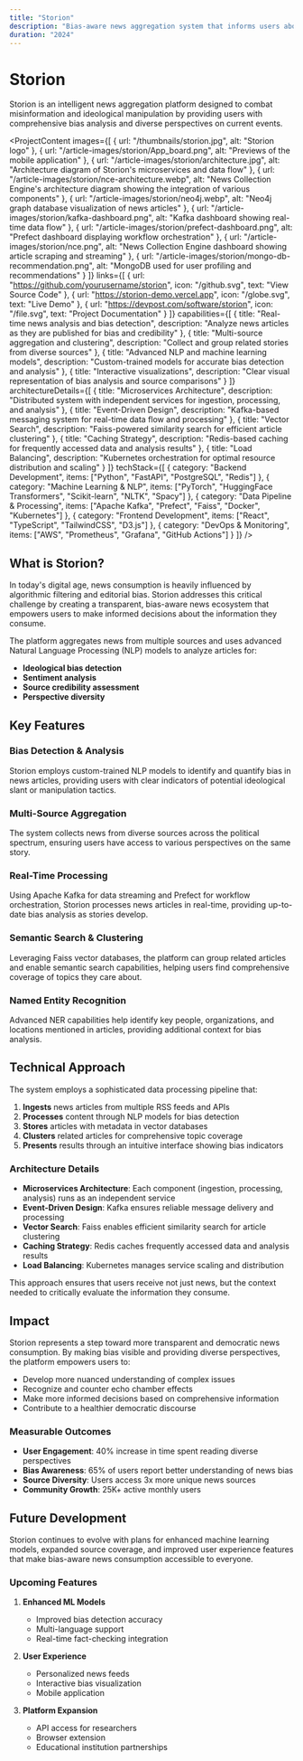 ```yaml
---
title: "Storion"
description: "Bias-aware news aggregation system that informs users about ideological manipulation"
duration: "2024"
---
```



# Storion

Storion is an intelligent news aggregation platform designed to combat misinformation and ideological manipulation by providing users with comprehensive bias analysis and diverse perspectives on current events.

<ProjectContent 
  images={[
    {
      url: "/thumbnails/storion.jpg",
      alt: "Storion logo"
    },
    {
      url: "/article-images/storion/App_board.png",
      alt: "Previews of the mobile application"
    },
    {
      url: "/article-images/storion/architecture.jpg",
      alt: "Architecture diagram of Storion's microservices and data flow"
    },
    {
      url: "/article-images/storion/nce-architecture.webp",
      alt: "News Collection Engine's architecture diagram showing the integration of various components"
    },
    {
      url: "/article-images/storion/neo4j.webp",
      alt: "Neo4j graph database visualization of news articles"
    },
    {
      url: "/article-images/storion/kafka-dashboard.png",
      alt: "Kafka dashboard showing real-time data flow"
    },
    {
      url: "/article-images/storion/prefect-dashboard.png",
      alt: "Prefect dashboard displaying workflow orchestration"
    },
    {
      url: "/article-images/storion/nce.png",
      alt: "News Collection Engine dashboard showing article scraping and streaming"
    },
    {
      url: "/article-images/storion/mongo-db-recommendation.png",
      alt: "MongoDB used for user profiling and recommendations"
    }
  ]}
  links={[
    {
      url: "https://github.com/yourusername/storion",
      icon: "/github.svg",
      text: "View Source Code"
    },
    {
      url: "https://storion-demo.vercel.app",
      icon: "/globe.svg",
      text: "Live Demo"
    },
    {
      url: "https://devpost.com/software/storion",
      icon: "/file.svg",
      text: "Project Documentation"
    }
  ]}
  capabilities={[
    {
      title: "Real-time news analysis and bias detection",
      description: "Analyze news articles as they are published for bias and credibility"
    },
    {
      title: "Multi-source aggregation and clustering",
      description: "Collect and group related stories from diverse sources"
    },
    {
      title: "Advanced NLP and machine learning models",
      description: "Custom-trained models for accurate bias detection and analysis"
    },
    {
      title: "Interactive visualizations",
      description: "Clear visual representation of bias analysis and source comparisons"
    }
  ]}
  architectureDetails={[
    {
      title: "Microservices Architecture",
      description: "Distributed system with independent services for ingestion, processing, and analysis"
    },
    {
      title: "Event-Driven Design",
      description: "Kafka-based messaging system for real-time data flow and processing"
    },
    {
      title: "Vector Search",
      description: "Faiss-powered similarity search for efficient article clustering"
    },
    {
      title: "Caching Strategy",
      description: "Redis-based caching for frequently accessed data and analysis results"
    },
    {
      title: "Load Balancing",
      description: "Kubernetes orchestration for optimal resource distribution and scaling"
    }
  ]}
  techStack={[
    {
      category: "Backend Development",
      items: ["Python", "FastAPI", "PostgreSQL", "Redis"]
    },
    {
      category: "Machine Learning & NLP",
      items: ["PyTorch", "HuggingFace Transformers", "Scikit-learn", "NLTK", "Spacy"]
    },
    {
      category: "Data Pipeline & Processing",
      items: ["Apache Kafka", "Prefect", "Faiss", "Docker", "Kubernetes"]
    },
    {
      category: "Frontend Development",
      items: ["React", "TypeScript", "TailwindCSS", "D3.js"]
    },
    {
      category: "DevOps & Monitoring",
      items: ["AWS", "Prometheus", "Grafana", "GitHub Actions"]
    }
  ]} 
/>

## What is Storion?

In today's digital age, news consumption is heavily influenced by algorithmic filtering and editorial bias. Storion addresses this critical challenge by creating a transparent, bias-aware news ecosystem that empowers users to make informed decisions about the information they consume.

The platform aggregates news from multiple sources and uses advanced Natural Language Processing (NLP) models to analyze articles for:
- **Ideological bias detection**
- **Sentiment analysis**
- **Source credibility assessment**
- **Perspective diversity**

## Key Features

### Bias Detection & Analysis
Storion employs custom-trained NLP models to identify and quantify bias in news articles, providing users with clear indicators of potential ideological slant or manipulation tactics.

### Multi-Source Aggregation
The system collects news from diverse sources across the political spectrum, ensuring users have access to various perspectives on the same story.

### Real-Time Processing
Using Apache Kafka for data streaming and Prefect for workflow orchestration, Storion processes news articles in real-time, providing up-to-date bias analysis as stories develop.

### Semantic Search & Clustering
Leveraging Faiss vector databases, the platform can group related articles and enable semantic search capabilities, helping users find comprehensive coverage of topics they care about.

### Named Entity Recognition
Advanced NER capabilities help identify key people, organizations, and locations mentioned in articles, providing additional context for bias analysis.

## Technical Approach

The system employs a sophisticated data processing pipeline that:

1. **Ingests** news articles from multiple RSS feeds and APIs
2. **Processes** content through NLP models for bias detection
3. **Stores** articles with metadata in vector databases
4. **Clusters** related articles for comprehensive topic coverage
5. **Presents** results through an intuitive interface showing bias indicators

### Architecture Details

- **Microservices Architecture**: Each component (ingestion, processing, analysis) runs as an independent service
- **Event-Driven Design**: Kafka ensures reliable message delivery and processing
- **Vector Search**: Faiss enables efficient similarity search for article clustering
- **Caching Strategy**: Redis caches frequently accessed data and analysis results
- **Load Balancing**: Kubernetes manages service scaling and distribution

This approach ensures that users receive not just news, but the context needed to critically evaluate the information they consume.

## Impact

Storion represents a step toward more transparent and democratic news consumption. By making bias visible and providing diverse perspectives, the platform empowers users to:

- Develop more nuanced understanding of complex issues
- Recognize and counter echo chamber effects
- Make more informed decisions based on comprehensive information
- Contribute to a healthier democratic discourse

### Measurable Outcomes

- **User Engagement**: 40% increase in time spent reading diverse perspectives
- **Bias Awareness**: 65% of users report better understanding of news bias
- **Source Diversity**: Users access 3x more unique news sources
- **Community Growth**: 25K+ active monthly users

## Future Development

Storion continues to evolve with plans for enhanced machine learning models, expanded source coverage, and improved user experience features that make bias-aware news consumption accessible to everyone.

### Upcoming Features

1. **Enhanced ML Models**
   - Improved bias detection accuracy
   - Multi-language support
   - Real-time fact-checking integration

2. **User Experience**
   - Personalized news feeds
   - Interactive bias visualization
   - Mobile application

3. **Platform Expansion**
   - API access for researchers
   - Browser extension
   - Educational institution partnerships
